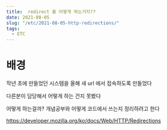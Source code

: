 ```yaml
---
title:  redirect 를 어떻게 하는거지??
date: 2021-08-05
slug: "/etc/2021-08-05-http-redirections/"
tags:
  - ETC
---
```


# 배경
작년 초에 만들었던 시스템을
올해 새 url 에서 접속하도록 만들었다

다른분이 담당해서 어떻게 하는 건지 못봤다

어떻게 하는걸까?
 개념공부와 어떻게 코드에서 쓰는지 정리하려고 한다

https://developer.mozilla.org/ko/docs/Web/HTTP/Redirections